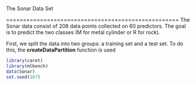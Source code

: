 The Sonar Data Set

===================================================
The Sonar data consist of 208 data points collected on 60 predictors. The goal is to predict the two
classes (M for metal cylinder or R for rock).

First, we split the data into two groups: a training set and a test set. 
To do this, the **createDataPartition** function is used

```r

library(caret)
library(mlbench)
data(Sonar)
set.seed(107)
````
